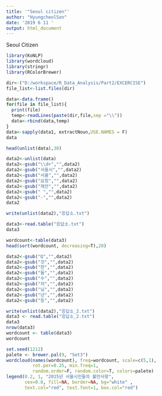```yaml
---
title: '"Seoul citizen"'
author: "HyungcheolSon"
date: '2019 6 11 '
output: html_document
---
```

Seoul Citizen

```r
library(KoNLP)
library(wordcloud)
library(stringr)
library(RColorBrewer)

dir<-("D:/workspace/R_Data_Analysis/Part2/EXCERCISE")
file_list<-list.files(dir)

data<-data.frame()
for(file in file_list){
  print(file)
  temp<-readLines(paste(dir,file,sep ="\\"))
  data<-rbind(data,temp)
}
data<-sapply(data1, extractNoun,USE.NAMES = F)
data

head(unlist(data),30)

data2<-unlist(data)
data2<-gsub("\\d+","",data2)
data2<-gsub("서울시","",data2)
data2<-gsub("서울","",data2)
data2<-gsub("요청","",data2)
data2<-gsub("제안","",data2)
data2<-gsub(" ","",data2)
data2<-gsub("-","",data2)
data2

write(unlist(data2),"응답소.txt")

data3<-read.table("응답소.txt")
data3

wordcount<-table(data3)
head(sort(wordcount, decreasing=T),20)

data2<-gsub("Q","",data2)
data2<-gsub("것","",data2)
data2<-gsub("한","",data2)
data2<-gsub("들","",data2)
data2<-gsub("수","",data2)
data2<-gsub("저","",data2)
data2<-gsub("님","",data2)
data2<-gsub("년","",data2)
data2<-gsub("등","",data2)

write(unlist(data2),"응답소_2.txt") 
data3 <- read.table("응답소_2.txt")
data3
nrow(data3) 
wordcount <- table(data3) 
wordcount

set.seed(1212)
palete <- brewer.pal(9, "Set3") 
wordcloud(names(wordcount), freq=wordcount, scale=c(5,1),
          rot.per=0.25, min.freq=1,
          random.order=F, random.color=T, colors=palete)
legend(0.2, 1, "2015년 서울시민들의 불만사항",
       cex=0.8, fill=NA, border=NA, bg="white" ,
       text.col="red", text.font=1, box.col="red")
```